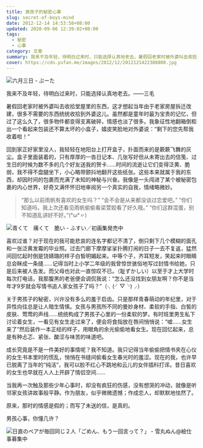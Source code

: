 ```yaml
---
title: 男孩子的秘密心事
slug: secret-of-boys-mind
date: 2012-12-14 14:53:58+08:00
updated: 2020-09-06 12:39:02+08:00
tags:
  - 秘密
  - 心事
category: 文章
summary: 我来不及年轻，待明白过来时，只能选择认真地老去。暑假回老家时被外婆叫去收拾堂屋里的东西，这才想起当年由于老家房屋拆迁改建，很多不需要的东西统统收拾到外婆这儿。
cover: https://cdn.yufan.me/images/2012/12/2012121422380800.jpg
---
```


![六月三日 - ぶーた](https://cdn.yufan.me/images/2012/12/2012121422380800.jpg)

<MusicPlayer netease={29922800} />

我来不及年轻，待明白过来时，只能选择认真地老去。——三毛

暑假回老家时被外婆叫去收拾堂屋里的东西，这才想起当年由于老家房屋拆迁改建，很多不需要的东西统统收拾到外婆这儿。虽然都是童年时最为宝贵的记忆，但过了这么久了，很多物件都变得支离破碎，情感也淡了很多。我象征性地翻箱倒柜出一个看起来包装还不算太坏的小盒子，嬉皮笑脸地对外婆说：“剩下的您先帮我收着啦！”

回到家正好家里没人，我轻轻在地阳台上打开盒子，扑面而来的是簌簌飞舞的灰尘。盒子里面装着的，只有厚厚的一沓日记本、几张写好但从未寄出去的信笺、过生日的时候为数不多的几个好友送我的贺卡……时间的流逝让它们变得泛黄、脆弱，我不得不盘腿坐下，小心略带颤抖地翻开这些纸张。这些本来就属于我的东西，却因时间的包裹而充满了未知的神秘与兴奋。我像是一头闯进了某个被秘密包裹的内心世界，好奇又满怀怀旧地审阅另一个真实的自我，情绪略微妙。

> “那么以前雨帆有喜欢的女生吗？”
> “会不会是从来都没谈过恋爱吧。”
> “你们知道吗，我上次还看见雨帆偷偷看梁萱姣看了好久哦。”
> “你们这群混蛋，别不知道乱讲好不好。”(°ω°〃)

![青くて　痛くて　脆い - ふすい／初画集発売中](https://cdn.yufan.me/images/2012/12/2012121422373000.jpg)

喜欢过谁？对于现在的我可能悲哀的连名字都记不清了，倒只剩下几个模糊的面孔和一张泛黄发霉的毕业照。过去门廊下摩摩挲挲扑腾打闹的日子一去不复返，猛然间回忆起时倒是饶婧璐的样子白皙明媚起来。中等个子，齐耳短发，笑起来时眼睛总会眯成一条缝……记得当时上小学二年级的我曾惊世骇俗地写过封情书给她，只是后来被人告发。而父母也对此一直惊叹不已。（耻ずかしい）以至于才上大学时每次打电话，我那腹黑的老爸便会调侃我说：“怎么还没找到女朋友啊？你不是当年才9岁就会写情书追人家女孩子了吗？”（╮(╯▽╰)╭）

关于男孩子的秘密，兴许没有多么的羞于启齿。只是那样青春萌动的年纪里，对于异性向往总是让人暗生情愫。女孩与男孩所不同的曼妙身材、柔软的手指、白皙的皮肤、莺莺的声线……统统构成了男孩子心里的一份柔软的梦。有时班里男生私下讨论着女生，一看见有女生走过来了，便会将食指放在唇间悄悄说：“嘘……女生来了”然后装作一本正经的样子，用眼角的余光偷偷地看女生。现在回忆起来，总是有种忐忑、紧张、酸涩与味苦的味道吧。

成长究竟是不是一件美好的事情呢？我不知道。我只记得当年偷偷把情书夹在心仪的女生书本里时的慌乱，悄悄在书缝间偷看女生春光时的羞涩。现在的我，也许早已脱离了当年的“纯洁”，我可以脸不红心不跳地和云儿的女伴插科打诨。昔日喜欢的女生也早就在人人上开辟了情侣空间……

当我再一次触及那些少年心事时，却没有疯狂的伤感，没有想哭的冲动，就像是听邻家女孩讲故事般平静。作为朋友，似乎微微遗憾；作成恋人，却默默地怯然了。

原来，那时的情感是假的；而写了未送的信，是真的。

男孩心事，你懂几许？

![日直のペアが毎回同じ２人「ごめん、もう一回言って？」 - 雪丸ぬん@絵仕事募集中](https://cdn.yufan.me/images/2012/12/2012121422381400.jpg)

